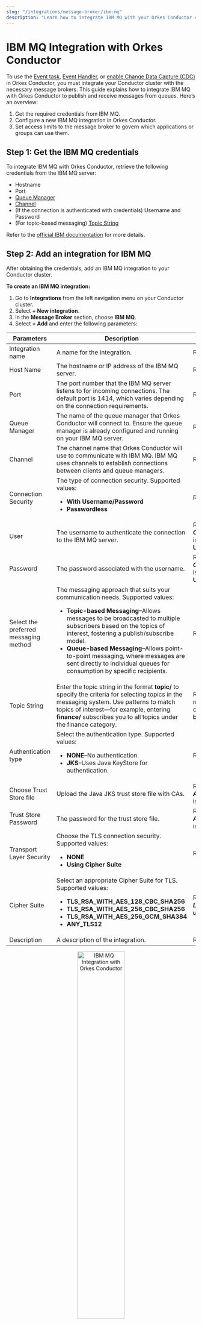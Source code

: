 ```yaml
---
slug: "/integrations/message-broker/ibm-mq"
description: "Learn how to integrate IBM MQ with your Orkes Conductor cluster."
---
```


# IBM MQ Integration with Orkes Conductor

To use the [Event task](https://orkes.io/content/reference-docs/system-tasks/event), [Event Handler](https://orkes.io/content/developer-guides/event-handler), or [enable Change Data Capture (CDC)](https://orkes.io/content/developer-guides/enabling-cdc-on-conductor-workflows) in Orkes Conductor, you must integrate your Conductor cluster with the necessary message brokers. This guide explains how to integrate IBM MQ with Orkes Conductor to publish and receive messages from queues. Here’s an overview:

1. Get the required credentials from IBM MQ.
2. Configure a new IBM MQ integration in Orkes Conductor.
3. Set access limits to the message broker to govern which applications or groups can use them.

## Step 1: Get the IBM MQ credentials

To integrate IBM MQ with Orkes Conductor, retrieve the following credentials from the IBM MQ server:

- Hostname
- Port
- [Queue Manager](https://www.ibm.com/docs/en/ibm-mq/9.4?topic=configuring-creating-queue-managers-multiplatforms)
- [Channel](https://www.ibm.com/docs/en/ibm-mq/9.4?topic=explorer-channels)
- (If the connection is authenticated with credentials) Username and Password
- (For topic-based messaging) [Topic String](https://www.ibm.com/docs/en/ibm-mq/9.4?topic=topics-topic-strings)

Refer to the [official IBM documentation](https://www.ibm.com/docs/en/ibm-mq) for more details.

## Step 2: Add an integration for IBM MQ

After obtaining the credentials, add an IBM MQ integration to your Conductor cluster.

**To create an IBM MQ integration:**

1. Go to **Integrations** from the left navigation menu on your Conductor cluster.
2. Select **+ New integration**.
3. In the **Message Broker** section, choose **IBM MQ**.
4. Select **+ Add** and enter the following parameters:

| Parameters | Description | Required / Optional |
| ---------- | ----------- | ------------------- | 
| Integration name | A name for the integration. | Required. | 
| Host Name | The hostname or IP address of the IBM MQ server. | Required. | 
| Port | The port number that the IBM MQ server listens to for incoming connections.  The default port is 1414, which varies depending on the connection requirements. | Required. | 
| Queue Manager | The name of the queue manager that Orkes Conductor will connect to. Ensure the queue manager is already configured and running on your IBM MQ server. | Required. | 
| Channel | The channel name that Orkes Conductor will use to communicate with IBM MQ. IBM MQ uses channels to establish connections between clients and queue managers. | Required. | 
| Connection Security | The type of connection security. Supported values:<ul><li>**With Username/Password**</li><li>**Passwordless**</li></ul> | Required. | 
| User | The username to authenticate the connection to the IBM MQ server. | Required if **_Connection Security_** is **With Username/Password**. | 
| Password | The password associated with the username. | Required if **_Connection Security_** is **With Username/Password**. | 
| Select the preferred messaging method | The messaging approach that suits your communication needs. Supported values:<ul><li>**Topic-based Messaging**–Allows messages to be broadcasted to multiple subscribers based on the topics of interest, fostering a publish/subscribe model.</li><li>**Queue-based Messaging**–Allows point-to-point messaging, where messages are sent directly to individual queues for consumption by specific recipients.</li></ul> | Required. | 
| Topic String | Enter the topic string in the format **topic/** to specify the criteria for selecting topics in the messaging system. Use patterns to match topics of interest—for example, entering **finance/** subscribes you to all topics under the finance category. | Required if the messaging method is chosen as **Queue-based Messaging**. | 
| Authentication type | Select the authentication type. Supported values:<ul><li>**NONE**–No authentication.</li><li>**JKS**–Uses Java KeyStore for authentication. </li></ul> | Required. | 
| Choose Trust Store file | Upload the Java JKS trust store file with CAs. | Required if **_Authentication type_** is **JKS**. | 
| Trust Store Password | The password for the trust store file. | Required if **_Authentication type_** is **JKS**. | 
| Transport Layer Security | Choose the TLS connection security. Supported values:<ul><li>**NONE**</li><li>**Using Cipher Suite**</li></ul> | Required. | 
| Cipher Suite | Select an appropriate Cipher Suite for TLS. Supported values:<ul><li>**TLS_RSA_WITH_AES_128_CBC_SHA256**</li><li>**TLS_RSA_WITH_AES_256_CBC_SHA256**</li><li>**TLS_RSA_WITH_AES_256_GCM_SHA384**</li><li>**ANY_TLS12**</li></ul> | Required if **_Transport Layer Security_** is **usingCipherSuite**. | 
| Description | A description of the integration. | Required. | 

<p align="center"><img src="/content/img/integration-ibm-mq-messaging.png" alt="IBM MQ Integration with Orkes Conductor" width="50%" height="auto"/></p>

5. (Optional) Toggle the **Active** button off if you don’t want to activate the integration instantly.
6. Select **Save**.

## Step 3: Set access limits to integration

Once the integration is configured, set access controls to manage which applications or groups can use the message broker.

**To provide access to an application or group:**

1. Go to **Access Control** > **Applications** or **Groups** from the left navigation menu on your Conductor cluster.
2. Create a new group/application or select an existing one.
3. In the **Permissions** section, select **+ Add Permission**.
4. In the **Integration** tab, select the required message broker and toggle the necessary permissions.

<p align="center"><img src="/content/img/rbac-ibm-mq.png" alt="Configuring RBAC for IBM MQ Integration" width="70%" height="auto"/></p>

The group or application can now access the message broker according to the configured permissions.

## Next steps

With the integration in place, you can now:

- [Create Event Handlers](https://orkes.io/content/developer-guides/event-handler).
- [Configure Event tasks](https://orkes.io/content/reference-docs/system-tasks/event).
- [Enable Change Data Capture (CDC)](https://orkes.io/content/developer-guides/enabling-cdc-on-conductor-workflows) to send workflow state changes to message brokers.